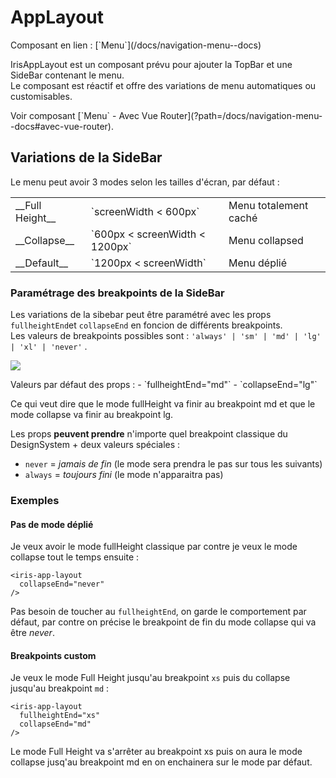 
<Meta of={AppLayoutStories} />

<h1>AppLayout <ComponentStatus type="stable"/></h1>

<Message>
  Composant en lien : [`Menu`](/docs/navigation-menu--docs)
</Message>

IrisAppLayout est un composant prévu pour ajouter la TopBar et une SideBar contenant le menu.<br/>
Le composant est réactif et offre des variations de menu automatiques ou customisables.

<Canvas of={AppLayoutStories.Basic}/>
<Controls />

<Message title="Avec Vue Router">
  Voir composant [`Menu` - Avec Vue Router](?path=/docs/navigation-menu--docs#avec-vue-router).
</Message>

## Variations de la SideBar

Le menu peut avoir 3 modes selon les tailles d'écran, par défaut :

<table>
<tbody>
  <tr>
    <td>__Full Height__</td>
    <td>`screenWidth < 600px`</td>
    <td>Menu totalement caché</td>
  </tr>
  <tr>
    <td>__Collapse__</td>
    <td>`600px < screenWidth < 1200px`</td>
    <td>Menu collapsed</td>
  </tr>
  <tr>
    <td>__Default__</td>
    <td>`1200px < screenWidth`</td>
    <td>Menu déplié</td>
  </tr>
</tbody>
</table>

### Paramétrage des breakpoints de la SideBar

Les variations de la sibebar peut être paramétré avec les props `fullheightEnd`et `collapseEnd` en foncion de différents breakpoints.<br/>
Les valeurs de breakpoints possibles sont : `'always' | 'sm' | 'md' | 'lg' | 'xl' | 'never'`
.
<div style={{display: 'flex', gap: '1.5rem', padding: '1.5rem 0'}}>
<img style={{width: '60%', border: '1px solid lightgray', objectFit: 'contain'}} src="images/AppLayout.png"/>
<p style={{width: '40%', textAlign: 'justify', align: 'center'}}>
Valeurs par défaut des props :
- `fullheightEnd="md"`
- `collapseEnd="lg"`

Ce qui veut dire que le mode fullHeight va finir au breakpoint md et que le mode collapse va finir au breakpoint lg.

Les props **peuvent prendre** n'importe quel breakpoint classique du DesignSystem + deux valeurs spéciales :
- `never` = _jamais de fin_ (le mode sera prendra le pas sur tous les suivants)
-  `always` =  _toujours fini_ (le mode n'apparaitra pas)
</p>
</div>

### Exemples

#### Pas de mode déplié
Je veux avoir le mode fullHeight classique par contre je veux le mode collapse tout le temps ensuite :
```tsx
<iris-app-layout
  collapseEnd="never"
/>
```
Pas besoin de toucher au `fullheightEnd`, on garde le comportement par défaut, par contre on précise le breakpoint de fin du mode collapse qui va être _never_.

#### Breakpoints custom
Je veux le mode Full Height jusqu'au breakpoint `xs` puis du collapse jusqu'au breakpoint `md` :
```tsx
<iris-app-layout
  fullheightEnd="xs"
  collapseEnd="md"
/>
```
Le mode Full Height va s'arrêter au breakpoint xs puis on aura le mode collapse jusq'au breakpoint md en on enchainera sur le mode par défaut.
